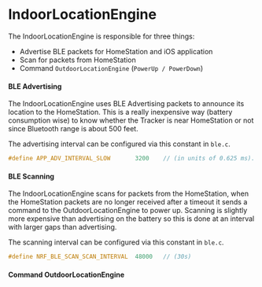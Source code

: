 # IndoorLocationEngine

The IndoorLocationEngine is responsible for three things:

- Advertise BLE packets for HomeStation and iOS application
- Scan for packets from HomeStation
- Command `OutdoorLocationEngine` (`PowerUp / PowerDown`)


#### BLE Advertising
The IndoorLocationEngine uses BLE Advertising packets to announce its location to the HomeStation.
This is a really inexpensive way (battery consumption wise) to know whether the Tracker is near HomeStation or not since
Bluetooth range is about 500 feet.

The advertising interval can be configured via this constant in `ble.c`.

``` c copy
#define APP_ADV_INTERVAL_SLOW       3200    // (in units of 0.625 ms). This value corresponds to 2s)
```

#### BLE Scanning
The IndoorLocationEngine scans for packets from the HomeStation, when the HomeStation packets are no longer received after a timeout it
sends a command to the OutdoorLocationEngine to power up. Scanning is slightly more expensive than advertising on the battery so
this is done at an interval with larger gaps than advertising.


The scanning interval can be configured via this constant in `ble.c`.

``` c copy
#define NRF_BLE_SCAN_SCAN_INTERVAL  48000   // (30s)
```

#### Command OutdoorLocationEngine



